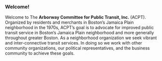 ### Welcome!

Welcome to The **Arborway Committee for Public Transit, Inc.** (ACPT). Organized by residents and merchants in Boston’s Jamaica
Plain neighborhood in the 1970s, ACPT’s goal is to advocate for improved public transit service in Boston’s Jamaica Plain neighborhood
and more generally throughout greater Boston. As a neighborhood organization we seek vibrant and inter-connective transit services.
In doing so we work with other community organizations, our political representatives, and the business community to achieve these goals.
